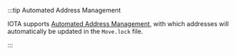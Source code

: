 :::tip Automated Address Management

IOTA supports [Automated Address Management](../developer/iota-101/move-overview/package-upgrades/automated-address-management.mdx),
with which addresses will automatically be updated in the `Move.lock` file.

:::